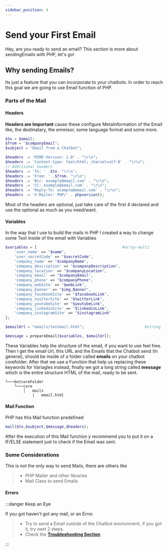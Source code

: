 ```yaml
---
sidebar_position: 4
---
```


# Send your First Email


Hey, are you ready to send an email? This section is more about sendingEmails with PHP, let's go!

## Why sending Emails?

Its just a feature that you can incorporate to your chatbots. In order to reach this goal we are going to use Email function of PHP.

### Parts of the Mail

#### Headers

**Headers are Important** cause these configure MetaInformation of the Email like, the destinatary, the emmisor, some language format and some more.

<Tabs>
<TabItem value="php" label="PHP">

```php
$to = $email;
$from = "$companyEmail";
$subject = "Email from a Chatbot";

$headers  = 'MIME-Version: 1.0' . "\r\n";
$headers .= 'Content-type: text/html; charset=utf-8' . "\r\n";
// Additional headers
$headers .= 'To: ' .$to. "\r\n";
$headers .= 'From: ' .$from. "\r\n";
$headers .= 'Bcc: example@email.com' . "\r\n";
$headers .= 'CC: example@email.com' . "\r\n";
$headers .= 'Reply-To: example@email.com' . "\r\n";
$headers .= 'X-Mailer: PHP/' . phpversion();
```

</TabItem>
</Tabs>

Most of the headers are optional, just take care of the first 4 declared and use the optional as much as you need/want.

#### Variables

In the way that I use to build the mails in PHP I created a way to change some Text inside of the email with Variables

<Tabs>
<TabItem value="php" label="PHP">

```php
$variables = [                                      #array-multi
    'user_name' => "$name",
    'user_secretCode' => "$secretCode",
    'company_name' => "$companyName",
    'company_description' => "$companyDescription",
    'company_location' => "$companyLocation",
    'company_email' => "$companyEmail",
    'company_phone' => "$companyPhone",
    'company_webSite' => "$webLink",
    'company_banner' => "$img_Banner",
    'company_facebookSite' => "$facebookLink",
    'company_twitterSite' => "$twitterLink",
    'company_youtubeSite' => "$youtubeLink",
    'company_linkedinSite' => "$linkedinLink",
    'company_instagramSite' => "$instagramLink"
];

$emailUrl = "emails/testmail.html";                           #string

$message = prepareEmail($variables, $emailUrl);
```

</TabItem>
</Tabs>

These Variables help the structure of the email, if you want to use feel free. Then I get the email Url, this URL and the Emails that the Chatbot send (In general), should be inside of a folder called **emails** on your chatbot corefolder. After that we use a Function that help us replacing these keywords for Variagles instead, finally we got a long string called **message** which is the entire structure HTML of the mail, ready to be sent.

```shell
└───botcoreFolder
    └───core
        │   mails
            |   email.html
```

#### Mail Function

PHP has this Mail function predefined

<Tabs>
<TabItem value="php" label="PHP">

```php
mail($to,$subject,$message,$headers);
```

</TabItem>
</Tabs>

After the execution of this Mail function y recommend you to put it on a IF/ELSE statement just to check if the Email was sent.

### Some Considerations

This is not the only way to send Mails, there are others like

> - PHP Mailer and other libraries
> - Mail Class to send Emails

#### Errors

:::danger Keep an Eye

If you got haven't got any mail, or an Error.

> - Try to send a Email outside of the Chatbot environment, if you got it, try next 2 steps.
> - Check the [**Troubleshooting Section**](./../zaroc-advanced/troubleshooting)

:::
